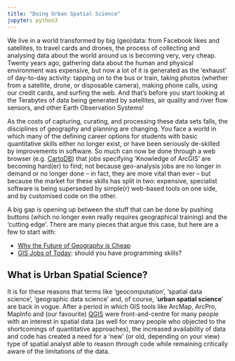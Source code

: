 ```yaml
---
title: "Doing Urban Spatial Science"
jupyter: python3
---
```


We live in a world transformed by big (geo)data: from Facebook likes and satellites, to travel cards and drones, the process of collecting and analysing data about the world around us is becoming very, very cheap. Twenty years ago, gathering data about the human and physical environment was expensive, but now a lot of it is generated as the 'exhaust' of day-to-day activity: tapping on to the bus or train, taking photos (whether from a satellite, drone, or disposable camera), making phone calls, using our credit cards, and surfing the web. And that's before you start looking at the Terabytes of data being generated by satellites, air quality and river flow sensors, and other Earth Observation Systems! 

As the costs of capturing, curating, and processing these data sets falls, the disciplines of geography and planning are changing. You face a world in which many of the defining career options for students with basic quantitative skills either no longer exist, or have been seriously de-skilled by improvements in software. So much can now be done through a web browser (e.g. [CartoDB](https://carto.com)) that jobs specifying 'Knowledge of ArcGIS' are becoming hard(er) to find; not because geo-analysis jobs are no longer in demand or no longer done -- in fact, they are more vital than ever -- but because the market for these skills has split in two: expensive, specialist software is being superseded by simple(r) web-based tools on one side, and by customised code on the other.

A big gap is opening up between the stuff that can be done by pushing buttons (which no longer even really requires geographical training) and the 'cutting edge'. There are many pieces that argue this case, but here are a few to start with:

- [Why the Future of Geography is Cheap](https://www.rgs.org/schools/teaching-resources/why-the-future-of-geography-is-cheap/)
- [GIS Jobs of Today](http://www.directionsmag.com/entry/gis-jobs-of-today-should-you-have-programming-skills/473296): should you have programming skills?

## What is Urban Spatial Science?

It is for these reasons that terms like 'geocomputation', 'spatial data science', 'geographic data science' and, of course, '**urban spatial science**' are back in vogue. After a period in which GIS tools like ArcMap, ArcPro, MapInfo and (our favourite) [QGIS](https://www.qgis.org/) were front-and-centre for many people with an interest in spatial data (as well for many people who objected to the shortcomings of quantitative approaches), the increased availability of data and code has created a need for a 'new' (or old, depending on your view) type of spatial analyst able to reason _through_ code while remaining critically aware of the limitations of the data.

